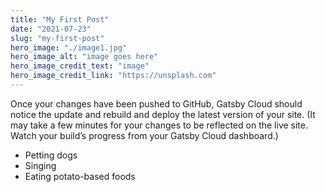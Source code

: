 ```yaml
---
title: "My First Post"
date: "2021-07-23"
slug: "my-first-post"
hero_image: "./image1.jpg"
hero_image_alt: "image goes here"
hero_image_credit_text: "image"
hero_image_credit_link: "https://unsplash.com"
---
```


Once your changes have been pushed to GitHub, Gatsby Cloud should notice the update and rebuild and deploy the latest version of your site. (It may take a few minutes for your changes to be reflected on the live site. Watch your build’s progress from your Gatsby Cloud dashboard.)

- Petting dogs
- Singing
- Eating potato-based foods

